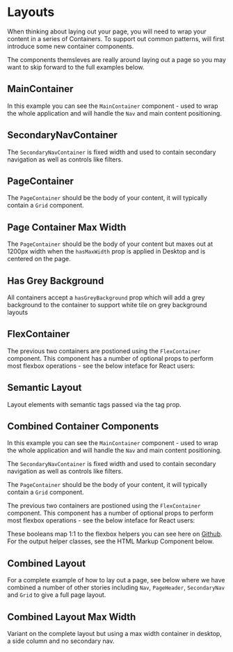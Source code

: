 
<Meta of={LayoutStories} />

# Layouts

When thinking about laying out your page, you will need to wrap your content in a series of Containers. To support out common patterns, will first introduce some new container components.

The components themsleves are really around laying out a page so you may want to skip forward to the full examples below.

## MainContainer

In this example you can see the `MainContainer` component - used to wrap the whole application and will handle the `Nav` and main content positioning.

<Canvas of={LayoutStories.MainContainerUsage} />

<RenderHtmlMarkup of={LayoutStories.MainContainerUsage} />

## SecondaryNavContainer

The `SecondaryNavContainer` is fixed width and used to contain secondary navigation as well as controls like filters.

<Canvas of={LayoutStories.SecondaryNavContainerUsage} />

<RenderHtmlMarkup of={LayoutStories.SecondaryNavContainerUsage} />

## PageContainer

The `PageContainer` should be the body of your content, it will typically contain a `Grid` component.

<Canvas of={LayoutStories.PageContainerUsage} />

<RenderHtmlMarkup of={LayoutStories.PageContainerUsage} />

## Page Container Max Width

The `PageContainer` should be the body of your content but maxes out at 1200px width when the `hasMaxWidth` prop is applied in Desktop and is centered on the page.

<Canvas of={LayoutStories.PageContainerMaxWidth} />

<RenderHtmlMarkup of={LayoutStories.PageContainerMaxWidth} />

## Has Grey Background

All containers accept a `hasGreyBackground` prop which will add a grey background to the container to support white tile on grey background layouts

<Canvas of={LayoutStories.HasGreyBackground} />

<RenderHtmlMarkup of={LayoutStories.HasGreyBackground} />

## FlexContainer

The previous two containers are postioned using the `FlexContainer` component. This component has a number of optional props to perform most flexbox operations - see the below inteface for React users:

<Controls />

<Canvas of={LayoutStories.FlexContainerUsage} />

<RenderHtmlMarkup of={LayoutStories.FlexContainerUsage} />

## Semantic Layout

Layout elements with semantic tags passed via the tag prop.

<Canvas of={LayoutStories.TaggedLayouts} />

<RenderHtmlMarkup of={LayoutStories.TaggedLayouts} />

## Combined Container Components

In this example you can see the `MainContainer` component - used to wrap the whole application and will handle the `Nav` and main content positioning.

The `SecondaryNavContainer` is fixed width and used to contain secondary navigation as well as controls like filters.

The `PageContainer` should be the body of your content, it will typically contain a `Grid` component.

The previous two containers are postioned using the `FlexContainer` component. This component has a number of optional props to perform most flexbox operations - see the below inteface for React users:

These booleans map 1:1 to the flexbox helpers you can see here on [Github](https://github.com/reapit/foundations/blob/master/packages/elements/src/styles-v3/base/flexbox.ts). For the output helper classes, see the HTML Markup Component below.

<Canvas of={LayoutStories.CombinedContainerComponents} />

<RenderHtmlMarkup of={LayoutStories.CombinedContainerComponents} />

## Combined Layout

For a complete example of how to lay out a page, see below where we have combined a number of other stories including `Nav`, `PageHeader`, `SecondaryNav` and `Grid` to give a full page layout.

<Canvas of={LayoutStories.CompleteCombinedExample} />

<RenderHtmlMarkup of={LayoutStories.CompleteCombinedExample} />

## Combined Layout Max Width

Variant on the complete layout but using a max width container in desktop, a side column and no secondary nav.

<Canvas of={LayoutStories.CompleteCombinedExampleMaxWidth} />

<RenderHtmlMarkup of={LayoutStories.CompleteCombinedExampleMaxWidth} />
